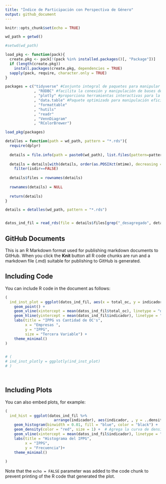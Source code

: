 ```yaml
---
title: "Índice de Participación con Perspectiva de Género"
output: github_document
---
```


```r
knitr::opts_chunk$set(echo = TRUE)

wd_path = getwd()

#setwd(wd_path)

load_pkg <- function(pack){
  create.pkg <- pack[!(pack %in% installed.packages()[, "Package"])]
  if (length(create.pkg))
    install.packages(create.pkg, dependencies = TRUE)
  sapply(pack, require, character.only = TRUE)
}

packages = c("tidyverse" #Conjunto integral de paquetes para manipular y analizar datos de manera coherente y eficiente.
             , "RODBC" #facilita la conexión y manipulación de bases de datos a través de ODBC (Open Database Connectivity).
             , "plotly" #proporciona herramientas interactivas para la creación de gráficos dinámicos y visualizaciones interactivas
             , "data.table" #Paquete optimizado para manipulación eficiente de grandes conjuntos de datos, destacando por su velocidad y funcionalidades avanzadas.
             , "formattable"
             , "hutils"
             , "readr"
             , "VennDiagram"
             , "RColorBrewer")

load_pkg(packages)

detalles = function(path = wd_path, pattern = "*.rds"){
  require(dplyr)
  
  details = file.info(path = paste0(wd_path), list.files(pattern=pattern))
  
  details = details[with(details, order(as.POSIXct(mtime), decreasing = TRUE)), ] %>% 
    filter(isdir==FALSE)
  
  details$files = rownames(details)
  
  rownames(details) = NULL
  
  return(details)
}

details = detalles(wd_path, pattern = "*.rds")


datos_ind_fil = read_rds(file = details$files[grep("_desagregado", details$files)][1] )

```

## GitHub Documents

This is an R Markdown format used for publishing markdown documents to GitHub. When you click the **Knit** button all R code chunks are run and a markdown file (.md) suitable for publishing to GitHub is generated.

## Including Code

You can include R code in the document as follows:

```r

(
  ind_inst_plot = ggplot(datos_ind_fil, aes(x = total_oc, y = indicador, size = total_n)) +
    geom_point() +
    geom_vline(xintercept = mean(datos_ind_fil$total_oc), linetype = "dashed", color = "blue", size = 1) +
    geom_hline(yintercept = mean(datos_ind_fil$indicador), linetype = "dashed", color = "red", size = 1) +
    labs(title = "IPPG vs Cantidad de OC's",
         x = "Empresas ",
         y = "IPPG",
         size = "Tercera Variable") +
    theme_minimal()
)
  

# (
# ind_inst_plotly = ggplotly(ind_inst_plot)  
# )




```

## Including Plots

You can also embed plots, for example:

```r

(
  ind_hist = ggplot(datos_ind_fil %>% 
                      arrange(indicador), aes(indicador, , y = ..density..)) +
    geom_histogram(binwidth = 0.01, fill = "blue", color = "black") +
    geom_density(color = "red", size = 1) +  # Agrega la curva de densidad
    geom_vline(xintercept = mean(datos_ind_fil$indicador), linetype = "dashed", color = "red", size = 1) +
    labs(title = "Histograma del IPPG",
         x = "IPPG",
         y = "Frecuencia")+
    theme_minimal()
  
)

```

Note that the `echo = FALSE` parameter was added to the code chunk to prevent printing of the R code that generated the plot.
